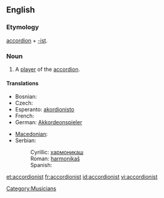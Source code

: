 ==English==

===Etymology===
[[accordion]] + [[-ist]].

===Noun===
{{en-noun}}

# A [[player]] of the [[accordion]].

====Translations====
{{trans-top|player of an accordion}}
* Bosnian: {{t-|bs|harmonikaš|m}}
* Czech: {{t-|cs|harmonikář|m}}
* Esperanto: [[akordionisto]]
* French: {{t+|fr|accordéoniste|m|f}}
* German: [[Akkordeonspieler]] {{m}}
{{trans-mid}}
* [[Macedonian]]: {{t|mk|армоникаш|m|tr=armonikáš|sc=Cyrl|xs=Macedonian}}
* Serbian:
*: Cyrillic: [[хармоникаш#Serbian|хармоникаш]] {{m}}
*: Roman: [[harmonikaš#Serbian|harmonikaš]] {{m}}
*: Spanish: {{t-|es|acordeonista|m|f}}
{{trans-bottom}}

[[Category:Musicians]]

[[et:accordionist]]
[[fr:accordionist]]
[[id:accordionist]]
[[vi:accordionist]]